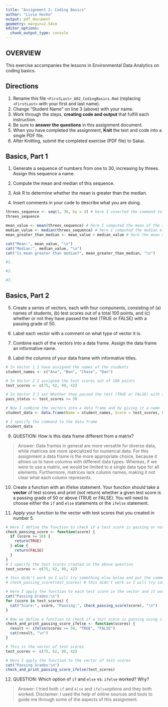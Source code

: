 ```yaml
---
title: "Assignment 2: Coding Basics"
author: "Livia Hoxha"
output: pdf_document
geometry: margin=2.54cm
editor_options: 
  chunk_output_type: console
---
```


## OVERVIEW

This exercise accompanies the lessons in Environmental Data Analytics on coding basics.

## Directions

1.  Rename this file `<FirstLast>_A02_CodingBasics.Rmd` (replacing `<FirstLast>` with your first and last name).
2.  Change "Student Name" on line 3 (above) with your name.
3.  Work through the steps, **creating code and output** that fulfill each instruction.
4.  Be sure to **answer the questions** in this assignment document.
5.  When you have completed the assignment, **Knit** the text and code into a single PDF file.
6.  After Knitting, submit the completed exercise (PDF file) to Sakai.

## Basics, Part 1

1.  Generate a sequence of numbers from one to 30, increasing by threes. Assign this sequence a name.

2.  Compute the mean and median of this sequence.

3.  Ask R to determine whether the mean is greater than the median.

4.  Insert comments in your code to describe what you are doing.

```r

threes_sequence <- seq(1, 30, by = 3) # here I inserted the command to generate the sequence as requested by the first question
threes_sequence 

mean_value <- mean(threes_sequence) # here I computed the mean of the sequence
median_value <- median(threes_sequence) # here I computed the median of the sequence
mean_greater_than_median <- mean_value > median_value # here the mean and the median are compared

cat("Mean:", mean_value, "\n")
cat("Median:", median_value, "\n")
cat("Is mean greater than median?", mean_greater_than_median, "\n")

#1. 

#2. 

#3. 

```

## Basics, Part 2

5.  Create a series of vectors, each with four components, consisting of (a) names of students, (b) test scores out of a total 100 points, and (c) whether or not they have passed the test (TRUE or FALSE) with a passing grade of 50.

6.  Label each vector with a comment on what type of vector it is.

7.  Combine each of the vectors into a data frame. Assign the data frame an informative name.

8.  Label the columns of your data frame with informative titles.

```r

# In Vector 1 I have assigned the names of the students 
student_names <- c("Ana", "Ben", "Chase", "Dan")

# In Vector 2 I assigned the test scores out of 100 points
test_scores <- c(75, 62, 90, 42)

# In Vector 3 I set Whether they passed the test (TRUE or FALSE) with a passing grade of 50
pass_status <- test_scores >= 50

# Now I combine the vectors into a data frame and by giving it a name 
student_data <- data.frame(Name = student_names, Score = test_scores, Passed = pass_status)

# I specify the command to the data frame
student_data

```

9.  QUESTION: How is this data frame different from a matrix?

> Answer: Data frames in general are more versatile for diverse data, while matrices are more specialized for numerical data. For this assignment a data frame is the more appropriate choice, because it allows us to have columns with different data types. Whereas, if we were to use a matrix, we would be limited to a single data type for all elements. Furthermore, matrices lack column names, making it not clear what each column represents.

10. Create a function with an if/else statement. Your function should take a **vector** of test scores and print (not return) whether a given test score is a passing grade of 50 or above (TRUE or FALSE). You will need to choose either the `if` and `else` statements or the `ifelse` statement. 

11. Apply your function to the vector with test scores that you created in number 5.

```r
# Here I define the function to check if a test score is passing or not by using the if else
check_passing_score <- function(score) {
  if (score >= 50) {
    return(TRUE)
  } else {
    return(FALSE)
  }
}
# I specify the test scores created in the above question 
test_scores <- c(75, 62, 90, 42)

# this didn't work so I will try something else below and put the comment before
# check_passing_score(test_scores) # this didn't work so I will try something else below

# Here I apply the function to each test score in the vector and it worked
cat("Passing Grades:\n")
for (score in test_scores) {
  cat("Score:", score, "Passing:", check_passing_score(score), "\n")
}

# Now we define a function to check if a test score is passing using ifelse
check_and_print_passing_score_ifelse <- function(scores) {
  result <- ifelse(scores >= 50, "TRUE", "FALSE")
  cat(result, "\n")
}

# This is the vector of test scores
test_scores <- c(75, 62, 90, 42)

# Here I apply the function to the vector of test scores
cat("Passing Grades:\n")
check_and_print_passing_score_ifelse(test_scores)

```

12. QUESTION: Which option of `if` and `else` vs. `ifelse` worked? Why?

> Answer: I tried both `if` and `else` and `ifelse`options and they both worked.
Disclaimer: I used the help of online sources and tools to guide me through some of the aspects of this assignment. 